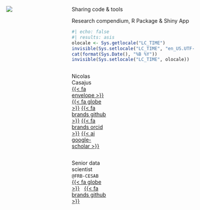 ::: {.title-slide-container}
::: {.title-slide-content}
:::: {.columns}

<!-- Title slide logo -->
::: {.column .logo width="32%"}
![](images/logo-title-slide.png)
:::

<!-- Title slide content -->
::: {.column .information width="68%"}

::: {.title}
Sharing code & tools
:::

::: {.subtitle}
Research compendium, R Package & Shiny App
:::

::: {.date}
```r
#| echo: false
#| results: asis
olocale <- Sys.getlocale("LC_TIME")
invisible(Sys.setlocale("LC_TIME", "en_US.UTF-8"))
cat(format(Sys.Date(), "%B %Y"))
invisible(Sys.setlocale("LC_TIME", olocale))
```
:::

:::: {.columns .authors}

::: {.column .author width="32%"}
Nicolas Casajus<br/>
[{{< fa envelope >}}](mailto:rdev.nc@gmail.com)
[{{< fa globe >}}](https://nicolascasajus.fr)
[{{< fa brands github >}}](https://github.com/ahasverus)
[{{< fa brands orcid >}}](https://orcid.org/0000-0002-5537-5294)
[{{< ai google-scholar >}}](https://scholar.google.fr/citations?user=n1swa1UAAAAJ)
:::

<!-- Second author -->
::: {.column .author width="32%"}
<!--
Author name<br/>
[{{< fa paper-plane >}}](mailto:author-email)
[{{< fa globe >}}](author-website)
[{{< fa brands github >}}](author-github)
[{{< fa brands orcid >}}](author-orcid)
-->
:::

<!-- Third author -->
::: {.column .author width="32%"}
<!--
Author name<br/>
[{{< fa paper-plane >}}](mailto:author-email)
[{{< fa globe >}}](author-website)
[{{< fa brands github >}}](author-github)
[{{< fa brands orcid >}}](author-orcid)
-->
:::

<!-- Close {.columns .authors} -->
::::

:::: {.columns .affiliations}

::: {.column .affiliation width="32%"}
Senior data scientist
<br/>
<code>@FRB-CESAB</code>
&nbsp;
[{{< fa globe >}}](https://www.fondationbiodiversite.fr/en/about-the-foundation/le-cesab/)
&nbsp;
[{{< fa brands github >}}](https://github.com/frbcesab)
:::

<!-- Second affiliation -->
::: {.column .affiliation width="32%"}
<!--
{{< fa house >}} &nbsp;[Affiliation](affiliation-url)
-->
:::

<!-- Third affiliation -->
::: {.column .affiliation width="32%"}
<!--
{{< fa house >}} &nbsp;[Affiliation](affiliation-url)
-->
:::



<!-- Close {.columns .affiliations} -->
::::

<!-- Close {.column .information} -->
:::

<!-- Close {.columns} -->
::::

<!-- Close {.title-slide-content} -->
:::

<!-- Close {.title-slide-container} -->
:::
